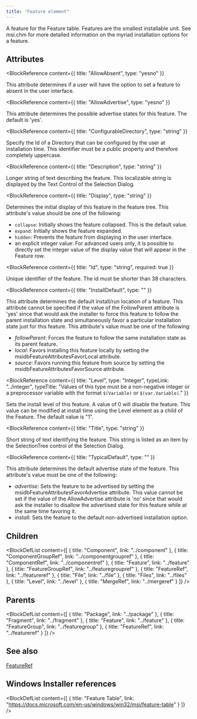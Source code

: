 ```yaml
---
title: "Feature element"
---
```



A feature for the Feature table. Features are the smallest installable unit. See msi.chm for more
 detailed information on the myriad installation options for a feature.


## Attributes

<BlockWrapper>

  <BlockReference
    content={{
      title: "AllowAbsent",
      type: "yesno"
    }}
  >
  This attribute determines if a user will have the option to set a feature to absent in the user interface.
  </BlockReference>

  <BlockReference
    content={{
      title: "AllowAdvertise",
      type: "yesno"
    }}
  >
  This attribute determines the possible advertise states for this feature. The default is 'yes'.
  </BlockReference>

  <BlockReference
    content={{
      title: "ConfigurableDirectory",
      type: "string"
    }}
  >
  Specify the Id of a Directory that can be configured by the user at installation time. This identifier
   must be a public property and therefore completely uppercase.
  </BlockReference>

  <BlockReference
    content={{
      title: "Description",
      type: "string"
    }}
  >
  Longer string of text describing the feature. This localizable string is displayed by the
   Text Control of the Selection Dialog.
  </BlockReference>

  <BlockReference
    content={{
      title: "Display",
      type: "string"
    }}
  >
  Determines the initial display of this feature in the feature tree.
   This attribute's value should be one of the following:
  
   - `collapse`: Initially shows the feature collapsed. This is the default value.
   - `expand`: Initially shows the feature expanded.
   - `hidden`: Prevents the feature from displaying in the user interface.
   - an explicit integer value: For advanced users only, it is possible to directly set the integer value of the display value that will appear in the Feature row.
  </BlockReference>

  <BlockReference
    content={{
      title: "Id",
      type: "string",
      required: true
    }}
  >
  Unique identifier of the feature. The id must be shorter than 38 characters.
  </BlockReference>

  <BlockReference
    content={{
      title: "InstallDefault",
      type: ""
    }}
  >
  This attribute determines the default install/run location of a feature. This attribute cannot be specified
   if the value of the FollowParent attribute is 'yes' since that would ask the installer to force this feature
   to follow the parent installation state and simultaneously favor a particular installation state just for this feature. This attribute's value must be one of the following:
  - *followParent*: Forces the feature to follow the same installation state as its parent feature.
  - *local*: Favors installing this feature locally by setting the msidbFeatureAttributesFavorLocal attribute.
  - *source*: Favors running this feature from source by setting the msidbFeatureAttributesFavorSource attribute.
  </BlockReference>

  <BlockReference
    content={{
      title: "Level",
      type: "Integer",
      typeLink: "../integer",
      typeTitle: "Values of this type must be a non-negative integer or a preprocessor variable with the format `$(Variable)` or `$(var.Variable)`."
    }}
  >
  Sets the install level of this feature. A value of 0 will disable the feature. This value
   can be modified at install time using the Level element as a child of the Feature.
   The default value is "1".
  </BlockReference>

  <BlockReference
    content={{
      title: "Title",
      type: "string"
    }}
  >
  Short string of text identifying the feature. This string is listed as an item by the
   SelectionTree control of the Selection Dialog.
  </BlockReference>

  <BlockReference
    content={{
      title: "TypicalDefault",
      type: ""
    }}
  >
  This attribute determines the default advertise state of the feature. This attribute's value must be one of the following:
  - *advertise*: Sets the feature to be advertised by setting the msidbFeatureAttributesFavorAdvertise attribute.
     This value cannot be set if the value of the AllowAdvertise attribute is 'no' since that would ask the installer to
     disallow the advertised state for this feature while at the same time favoring it.
  - *install*: Sets the feature to the default non-advertised installation option.
  </BlockReference>

</BlockWrapper>

## Children

<BlockDefList content={[
    {
      title: "Component",
      link: "../component"
    },
    {
      title: "ComponentGroupRef",
      link: "../componentgroupref"
    },
    {
      title: "ComponentRef",
      link: "../componentref"
    },
    {
      title: "Feature",
      link: "../feature"
    },
    {
      title: "FeatureGroupRef",
      link: "../featuregroupref"
    },
    {
      title: "FeatureRef",
      link: "../featureref"
    },
    {
      title: "File",
      link: "../file"
    },
    {
      title: "Files",
      link: "../files"
    },
    {
      title: "Level",
      link: "../level"
    },
    {
      title: "MergeRef",
      link: "../mergeref"
    }
  ]}
/>

## Parents

<BlockDefList content={[
    {
      title: "Package",
      link: "../package"
    },
    {
      title: "Fragment",
      link: "../fragment"
    },
    {
      title: "Feature",
      link: "../feature"
    },
    {
      title: "FeatureGroup",
      link: "../featuregroup"
    },
    {
      title: "FeatureRef",
      link: "../featureref"
    }
  ]}
/>

## See also
[FeatureRef](../featureref)

## Windows Installer references

<BlockDefList content={[
    {
      title: "Feature Table",
      link: "https://docs.microsoft.com/en-us/windows/win32/msi/feature-table"
    }
  ]}
/>
